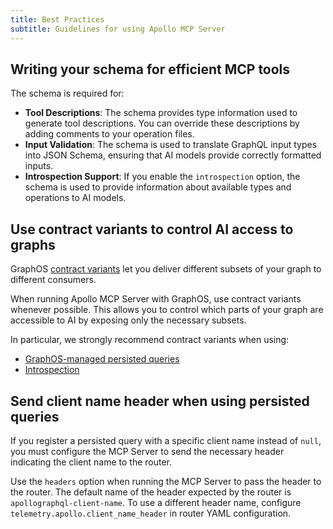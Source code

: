 ```yaml
---
title: Best Practices
subtitle: Guidelines for using Apollo MCP Server
---
```


## Writing your schema for efficient MCP tools

The schema is required for:

- **Tool Descriptions**: The schema provides type information used to generate tool descriptions. You can override these descriptions by adding comments to your operation files.
- **Input Validation**: The schema is used to translate GraphQL input types into JSON Schema, ensuring that AI models provide correctly formatted inputs.
- **Introspection Support**: If you enable the `introspection` option, the schema is used to provide information about available types and operations to AI models.

## Use contract variants to control AI access to graphs

GraphOS [contract variants](/graphos/platform/schema-management/delivery/contracts/overview) let you deliver different subsets of your graph to different consumers.

When running Apollo MCP Server with GraphOS, use contract variants whenever possible. This allows you to control which parts of your graph are accessible to AI by exposing only the necessary subsets.

In particular, we strongly recommend contract variants when using:

- [GraphOS-managed persisted queries](/apollo-mcp-server/define-tools#from-graphos-managed-persisted-queries)
- [Introspection](/apollo-mcp-server/define-tools#introspection-tools)

## Send client name header when using persisted queries

If you register a persisted query with a specific client name instead of `null`, you must configure the MCP Server to send the necessary header indicating the client name to the router.

Use the `headers` option when running the MCP Server to pass the header to the router. The default name of the header expected by the router is `apollographql-client-name`. To use a different header name, configure `telemetry.apollo.client_name_header` in router YAML configuration.
